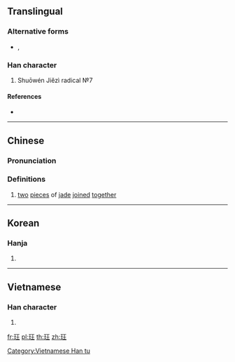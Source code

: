 {{character info/new}}
{{also|珏}}
==Translingual==

===Alternative forms===
* {{l|mul|𤤴}}, {{l|mul|珏}}

===Han character===
{{Han char|rn=96|rad=玉|as=04|sn=8|four=11114|canj=MGMG|ids=⿰[[玉|⺩]][[王]]}}

# Shuōwén Jiězì radical №7

====References====
* {{Han ref|kx=0728.140|dkj=20871|dj=1140.130|hdz=21103.010|uh=73A8|ud=29608|bh=AAB2|bd=43698}}

----

==Chinese==
{{zh-forms}}

===Pronunciation===
{{zh-pron
|m=jué
|c=gok3
|mn=kak
|mc=
|oc=y
|ma=
|cat=n
}}

===Definitions===
{{zh-hanzi}}

# [[two]] [[piece]]s of [[jade]] [[join]]ed [[together]]

----

==Korean==

===Hanja===
{{ko-hanja|hangeul=[[각]], [[곡]]|eumhun=|rv=gak, gok|mr=kak, kok|y=kak, kok}}

# {{defn|lang=ko|sort=玉04}}

----

==Vietnamese==

===Han character===
{{vi-readings|rs=玉04| hanviet = giác}}

# {{defn|lang=vi|sort=玉04}}

[[Category:Vietnamese Han tu]]

[[fr:玨]]
[[pl:玨]]
[[th:玨]]
[[zh:玨]]